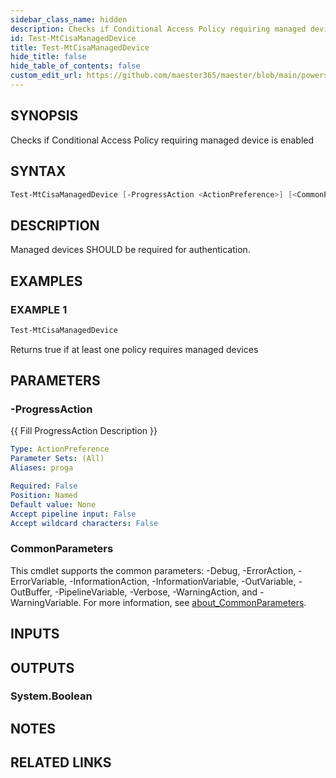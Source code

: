 ```yaml
---
sidebar_class_name: hidden
description: Checks if Conditional Access Policy requiring managed device is enabled
id: Test-MtCisaManagedDevice
title: Test-MtCisaManagedDevice
hide_title: false
hide_table_of_contents: false
custom_edit_url: https://github.com/maester365/maester/blob/main/powershell/public/Test-MtCisaManagedDevice.ps1
---
```


## SYNOPSIS

Checks if Conditional Access Policy requiring managed device is enabled

## SYNTAX

```powershell
Test-MtCisaManagedDevice [-ProgressAction <ActionPreference>] [<CommonParameters>]
```

## DESCRIPTION

Managed devices SHOULD be required for authentication.

## EXAMPLES

### EXAMPLE 1

```powershell
Test-MtCisaManagedDevice
```

Returns true if at least one policy requires managed devices

## PARAMETERS

### -ProgressAction

\{\{ Fill ProgressAction Description \}\}

```yaml
Type: ActionPreference
Parameter Sets: (All)
Aliases: proga

Required: False
Position: Named
Default value: None
Accept pipeline input: False
Accept wildcard characters: False
```

### CommonParameters

This cmdlet supports the common parameters: -Debug, -ErrorAction, -ErrorVariable, -InformationAction, -InformationVariable, -OutVariable, -OutBuffer, -PipelineVariable, -Verbose, -WarningAction, and -WarningVariable. For more information, see [about_CommonParameters](http://go.microsoft.com/fwlink/?LinkID=113216).

## INPUTS

## OUTPUTS

### System.Boolean

## NOTES

## RELATED LINKS
